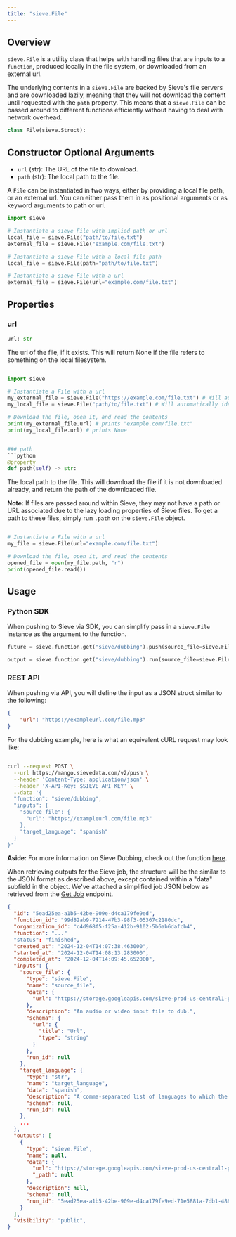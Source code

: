 ```yaml
---
title: "sieve.File"
---
```


## Overview

`sieve.File` is a utility class that helps with handling files that are inputs to a `function`, produced locally in the file system, or downloaded from an external url. 

The underlying contents in a `sieve.File` are backed by Sieve's file servers and are downloaded lazily, meaning that they will not download the content until requested with the `path` property. This means that a `sieve.File` can be passed around to different functions efficiently without having to deal with network overhead.

```python
class File(sieve.Struct):
```

## Constructor Optional Arguments
- `url` (str): The URL of the file to download.
- `path` (str): The local path to the file.

A `File` can be instantiated in two ways, either by providing a local file path, or an external url. You can either pass them in as positional arguments or as keyword arguments to path or url.

```python
import sieve

# Instantiate a sieve File with implied path or url
local_file = sieve.File("path/to/file.txt")
external_file = sieve.File("example.com/file.txt")

# Instantiate a sieve File with a local file path
local_file = sieve.File(path="path/to/file.txt")

# Instantiate a sieve File with a url
external_file = sieve.File(url="example.com/file.txt")

```

## Properties

### url

```python
url: str
```

The url of the file, if it exists. This will return None if the file refers to something on the local filesystem.

```python

import sieve

# Instantiate a File with a url
my_external_file = sieve.File("https://example.com/file.txt") # Will automatically identify it is a URL
my_local_file = sieve.File("path/to/file.txt") # Will automatically identify it is a local path

# Download the file, open it, and read the contents
print(my_external_file.url) # prints "example.com/file.txt"
print(my_local_file.url) # prints None


### path
```python
@property
def path(self) -> str:
```

The local path to the file. This will download the file if it is not downloaded already, and return the path of the downloaded file.

**Note:** If files are passed around within Sieve, they may not have a path or URL associated due to the lazy loading properties of Sieve files. To get a path to these files, simply run `.path` on the `sieve.File` object.

```python

# Instantiate a File with a url
my_file = sieve.File(url="example.com/file.txt")

# Download the file, open it, and read the contents
opened_file = open(my_file.path, "r")
print(opened_file.read())
```

## Usage

### Python SDK

When pushing to Sieve via SDK, you can simplify pass in a `sieve.File` instance as the argument to the function.

```python
future = sieve.function.get("sieve/dubbing").push(source_file=sieve.File("path/to/audio.mp3), target_language="spanish") # Returns future 
```

```python
output = sieve.function.get("sieve/dubbing").run(source_file=sieve.File("path/to/audio.mp3), target_language="spanish") # Synchronous call
```

### REST API 

When pushing via API, you will define the input as a JSON struct similar to the following:

```json
{
    "url": "https://exampleurl.com/file.mp3"
}
```

For the dubbing example, here is what an equivalent cURL request may look like:

```bash

curl --request POST \
  --url https://mango.sievedata.com/v2/push \
  --header 'Content-Type: application/json' \
  --header 'X-API-Key: $SIEVE_API_KEY' \
  --data '{
  "function": "sieve/dubbing",
  "inputs": {
    "source_file": {
      "url": "https://exampleurl.com/file.mp3"
    },
    "target_language": "spanish"
  }
}'
```

**Aside:** For more information on Sieve Dubbing, check out the function [here](https://www.sievedata.com/functions/sieve/dubbing).

When retrieving outputs for the Sieve job, the structure will be the similar to the JSON format as described above, except contained within a "data" subfield in the object.
We've attached a simplified job JSON below as retrieved from the [Get Job](/reference-v2/api/get-job) endpoint.

```json
{
  "id": "5ead25ea-a1b5-42be-909e-d4ca179fe9ed",
  "function_id": "99d82ab9-7214-47b3-98f3-05367c2180dc",
  "organization_id": "c4d968f5-f25a-412b-9102-5b6ab6dafcb4",
  "function": "..."
  "status": "finished",
  "created_at": "2024-12-04T14:07:38.463000",
  "started_at": "2024-12-04T14:08:13.283000",
  "completed_at": "2024-12-04T14:09:45.652000",
  "inputs": {
    "source_file": {
      "type": "sieve.File",
      "name": "source_file",
      "data": {
        "url": "https://storage.googleapis.com/sieve-prod-us-central1-public-file-upload-bucket/99d82ab9-7214-47b3-98f3-05367c2180dc/5ead25ea-a1b5-42be-909e-d4ca179fe9ed-input-source_file.mp4"
      },
      "description": "An audio or video input file to dub.",
      "schema": {
        "url": {
          "title": "Url",
          "type": "string"
        }
      },
      "run_id": null
    },
    "target_language": {
      "type": "str",
      "name": "target_language",
      "data": "spanish",
      "description": "A comma-separated list of languages to which the audio will be translated. Default is \"spanish\". See supported languages in README.",
      "schema": null,
      "run_id": null
    },
    ...
  },
  "outputs": [
    {
      "type": "sieve.File",
      "name": null,
      "data": {
        "url": "https://storage.googleapis.com/sieve-prod-us-central1-public-file-upload-bucket/99d82ab9-7214-47b3-98f3-05367c2180dc/5ead25ea-a1b5-42be-909e-d4ca179fe9ed-output-4c2a3eb3-4134-4903-904a-34fa2b63fe34.mp4",
        "_path": null
      },
      "description": null,
      "schema": null,
      "run_id": "5ead25ea-a1b5-42be-909e-d4ca179fe9ed-71e5881a-7db1-4884-a6b4-295d0f9078f0"
    }
  ],
  "visibility": "public",
}